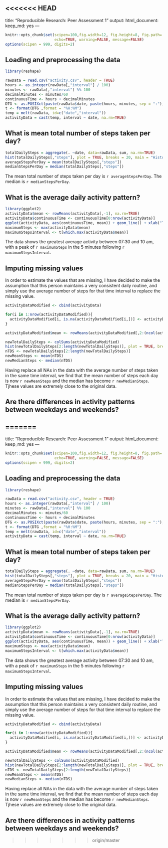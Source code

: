 <<<<<<< HEAD
---
title: "Reproducible Research: Peer Assessment 1"
output: 
  html_document:
    keep_md: yes
---
```r
knitr::opts_chunk$set(scipen=100,fig.width=12, fig.height=8, fig.path='Figs/',
                      echo=TRUE, warning=FALSE, message=FALSE)
options(scipen = 999, digits=2)
```

## Loading and preprocessing the data

```r
library(reshape)

rawData = read.csv("activity.csv", header = TRUE)
hours <- as.integer(rawData[,"interval"] / 100)
minutes <- rawData[,"interval"] %% 100
decimalMinutes <- minutes/60
continuousTime <- hours + decimalMinutes
DTG <- as.POSIXct(paste(rawData$date, paste(hours, minutes, sep = ":"), sep = ""))
t <- format(DTG ,format = "%H:%M")
temp = melt(rawData, id=c("date","interval"))
activityData = cast(temp, interval ~ date, na.rm=TRUE)
```

## What is mean total number of steps taken per day?

```r
totalDailySteps = aggregate(. ~date, data=rawData, sum, na.rm=TRUE)
hist(totalDailySteps[,"steps"], plot = TRUE, breaks = 20, main = "Histogram of Total Daily Steps", col = "lightblue", xlab = "Total Steps per Day")
averageStepsPerDay = mean(totalDailySteps[,"steps"])
medianStepsPerDay = median(totalDailySteps[,"steps"])
```
The mean total number of steps taken per day is `r averageStepsPerDay`. The median is `r medianStepsPerDay`.


## What is the average daily activity pattern?
```r
library(ggplot2)
activityData$mean <- rowMeans(activityData[,-1], na.rm=TRUE)
activityData$continuousTime <- continuousTime[0:nrow(activityData)]
ggplot(activityData, aes(continuousTime, mean)) + geom_line() + xlab("Time Interval (24hr Time)") + ylab("Average Steps") + ggtitle("Daily Activity Pattern")
maximumSteps <- max(activityData$mean)
maximumStepsInterval <- t[which.max(activityData$mean)]
```
The data shows the greatest average activity between 07:30 and 10 am, with a peak of `r maximumSteps` in the 5 minutes following `r maximumStepsInterval`.

## Imputing missing values
In order to estimate the values that are missing, I have decided to make the assumption that this person maintains a very consistent daily routine, and simply use the average number of steps for that time interval to replace the missing value.
```r
activityDataModified <- cbind(activityData)

for(i in 1:nrow(activityDataModified)){
  activityDataModified[i, is.na(activityDataModified[i,])] <- activityDataModified$mean[i]
}

activityDataModified$mean <- rowMeans(activityDataModified[,2:(ncol(activityDataModified)-2)])

newTotalDailySteps <- colSums(activityDataModified)
hist(newTotalDailySteps[2:length(newTotalDailySteps)], plot = TRUE, breaks = 20, main = "Histogram of Total Daily Steps (Backfilled Data)", col = "lightblue", xlab = "Total Steps per Day")
nTDS <- newTotalDailySteps[2:length(newTotalDailySteps)]
newMeanSteps <- mean(nTDS)
newMedianSteps <- median(nTDS)
```

Having replace all NAs in the data with the average number of steps taken in the same time interval, we find that the mean number of steps each day is now `r newMeanSteps` and the median has become `r newMedianSteps`. Tjhese values are extremely close to the original data.

## Are there differences in activity patterns between weekdays and weekends?


=======
---
title: "Reproducible Research: Peer Assessment 1"
output: 
  html_document:
    keep_md: yes
---
```r
knitr::opts_chunk$set(scipen=100,fig.width=12, fig.height=8, fig.path='Figs/',
                      echo=TRUE, warning=FALSE, message=FALSE)
options(scipen = 999, digits=2)
```

## Loading and preprocessing the data

```r
library(reshape)

rawData = read.csv("activity.csv", header = TRUE)
hours <- as.integer(rawData[,"interval"] / 100)
minutes <- rawData[,"interval"] %% 100
decimalMinutes <- minutes/60
continuousTime <- hours + decimalMinutes
DTG <- as.POSIXct(paste(rawData$date, paste(hours, minutes, sep = ":"), sep = ""))
t <- format(DTG ,format = "%H:%M")
temp = melt(rawData, id=c("date","interval"))
activityData = cast(temp, interval ~ date, na.rm=TRUE)
```

## What is mean total number of steps taken per day?

```r
totalDailySteps = aggregate(. ~date, data=rawData, sum, na.rm=TRUE)
hist(totalDailySteps[,"steps"], plot = TRUE, breaks = 20, main = "Histogram of Total Daily Steps", col = "lightblue", xlab = "Total Steps per Day")
averageStepsPerDay = mean(totalDailySteps[,"steps"])
medianStepsPerDay = median(totalDailySteps[,"steps"])
```
The mean total number of steps taken per day is `r averageStepsPerDay`. The median is `r medianStepsPerDay`.


## What is the average daily activity pattern?
```r
library(ggplot2)
activityData$mean <- rowMeans(activityData[,-1], na.rm=TRUE)
activityData$continuousTime <- continuousTime[0:nrow(activityData)]
ggplot(activityData, aes(continuousTime, mean)) + geom_line() + xlab("Time Interval (24hr Time)") + ylab("Average Steps") + ggtitle("Daily Activity Pattern")
maximumSteps <- max(activityData$mean)
maximumStepsInterval <- t[which.max(activityData$mean)]
```
The data shows the greatest average activity between 07:30 and 10 am, with a peak of `r maximumSteps` in the 5 minutes following `r maximumStepsInterval`.

## Imputing missing values
In order to estimate the values that are missing, I have decided to make the assumption that this person maintains a very consistent daily routine, and simply use the average number of steps for that time interval to replace the missing value.
```r
activityDataModified <- cbind(activityData)

for(i in 1:nrow(activityDataModified)){
  activityDataModified[i, is.na(activityDataModified[i,])] <- activityDataModified$mean[i]
}

activityDataModified$mean <- rowMeans(activityDataModified[,2:(ncol(activityDataModified)-2)])

newTotalDailySteps <- colSums(activityDataModified)
hist(newTotalDailySteps[2:length(newTotalDailySteps)], plot = TRUE, breaks = 20, main = "Histogram of Total Daily Steps (Backfilled Data)", col = "lightblue", xlab = "Total Steps per Day")
nTDS <- newTotalDailySteps[2:length(newTotalDailySteps)]
newMeanSteps <- mean(nTDS)
newMedianSteps <- median(nTDS)
```

Having replace all NAs in the data with the average number of steps taken in the same time interval, we find that the mean number of steps each day is now `r newMeanSteps` and the median has become `r newMedianSteps`. Tjhese values are extremely close to the original data.

## Are there differences in activity patterns between weekdays and weekends?


>>>>>>> origin/master

